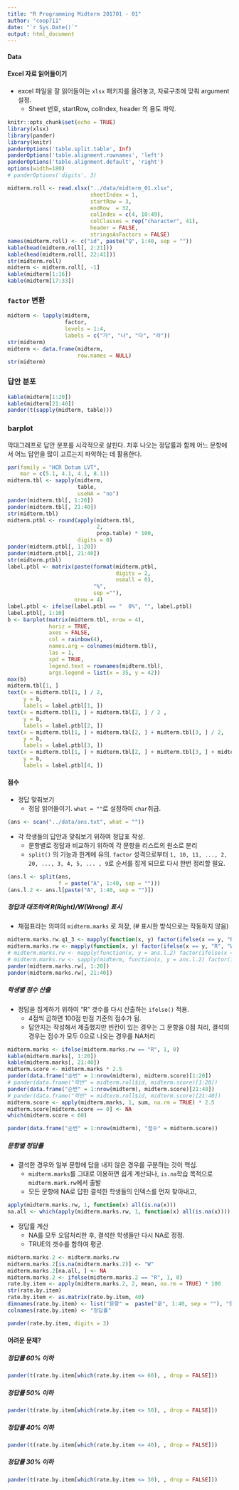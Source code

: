 ```yaml
---
title: "R Programming Midterm 201701 - 01"
author: "coop711"
date: "`r Sys.Date()`"
output: html_document
---
```


#### Data 

#### Excel 자료 읽어들이기 

* excel 파일을 잘 읽어들이는 `xlsx` 패키지를 올려놓고, 자료구조에 맞춰 argument 설정.
    * Sheet 번호, startRow, colIndex, header 의 용도 파악. 

```r
knitr::opts_chunk$set(echo = TRUE)
library(xlsx)
library(pander)
library(knitr)
panderOptions('table.split.table', Inf)
panderOptions('table.alignment.rownames', 'left')
panderOptions('table.alignment.default', 'right')
options(width=180)
# panderOptions('digits', 3)
```

```r
midterm.roll <- read.xlsx("../data/midterm_01.xlsx", 
                          sheetIndex = 1, 
                          startRow = 3, 
                          endRow  = 32, 
                          colIndex = c(4, 10:49), 
                          colClasses = rep("character", 41), 
                          header = FALSE, 
                          stringsAsFactors = FALSE)
names(midterm.roll) <- c("id", paste("Q", 1:40, sep = ""))
kable(head(midterm.roll[, 2:21]))
kable(head(midterm.roll[, 22:41]))
str(midterm.roll)
midterm <- midterm.roll[, -1]
kable(midterm[1:16])
kable(midterm[17:33])
```

### `factor` 변환

```r
midterm <- lapply(midterm, 
                  factor, 
                  levels = 1:4, 
                  labels = c("가", "나", "다", "라"))
str(midterm)
midterm <- data.frame(midterm, 
                      row.names = NULL)
str(midterm)
```

### 답안 분포

```r
kable(midterm[1:20])
kable(midterm[21:40])
pander(t(sapply(midterm, table)))
```

### barplot

막대그래프로 답안 분포를 시각적으로 살핀다. 차후 나오는 정답률과 함께 어느 문항에서 어느 답안을 많이 고르는지 파악하는 데 활용한다.

```r
par(family = "HCR Dotum LVT", 
    mar = c(5.1, 4.1, 4.1, 8.1))
midterm.tbl <- sapply(midterm, 
                      table, 
                      useNA = "no")
pander(midterm.tbl[, 1:20])
pander(midterm.tbl[, 21:40])
str(midterm.tbl)
midterm.ptbl <- round(apply(midterm.tbl, 
                            2, 
                            prop.table) * 100, 
                      digits = 0)
pander(midterm.ptbl[, 1:20])
pander(midterm.ptbl[, 21:40])
str(midterm.ptbl)
label.ptbl <- matrix(paste(format(midterm.ptbl, 
                                  digits = 2, 
                                  nsmall = 0), 
                           "%", 
                           sep =""), 
                     nrow = 4)
label.ptbl <- ifelse(label.ptbl == "  0%", "", label.ptbl)
label.ptbl[, 1:10]
b <- barplot(matrix(midterm.tbl, nrow = 4), 
             horiz = TRUE, 
             axes = FALSE, 
             col = rainbow(4), 
             names.arg = colnames(midterm.tbl), 
             las = 1, 
             xpd = TRUE, 
             legend.text = rownames(midterm.tbl), 
             args.legend = list(x = 35, y = 42))
max(b)
midterm.tbl[1, ]
text(x = midterm.tbl[1, ] / 2, 
     y = b, 
     labels = label.ptbl[1, ])
text(x = midterm.tbl[1, ] + midterm.tbl[2, ] / 2 , 
     y = b, 
     labels = label.ptbl[2, ])
text(x = midterm.tbl[1, ] + midterm.tbl[2, ] + midterm.tbl[3, ] / 2, 
     y = b, 
     labels = label.ptbl[3, ])
text(x = midterm.tbl[1, ] + midterm.tbl[2, ] + midterm.tbl[3, ] + midterm.tbl[4, ]/ 2, 
     y = b, 
     labels = label.ptbl[4, ])
```

#### 점수

* 정답 맞춰보기
    * 정답 읽어들이기. `what = ""`로 설정하여 `char`취급. 

```r
(ans <- scan("../data/ans.txt", what = ""))
```

* 각 학생들의 답안과 맞춰보기 위하여 정답표 작성.
    * 문항별로 정답과 비교하기 위하여 각 문항을 리스트의 원소로 분리
    * `split()` 의 기능과 한계에 유의. `factor` 성격으로부터 `1, 10, 11, ..., 2, 20, ..., 3, 4, 5, ... , 9`로 순서를 잡게 되므로 다시 한번 정리할 필요.
    
```r
(ans.l <- split(ans, 
                f = paste("A", 1:40, sep = "")))
(ans.l.2 <- ans.l[paste("A", 1:40, sep = "")])
```

##### 정답과 대조하여 R(Right)/W(Wrong) 표시 
    
* 채점표라는 의미의 `midterm.marks` 로 저장, (# 표시한 방식으로는 작동하지 않음)
    
```r
midterm.marks.rw.q1_3 <- mapply(function(x, y) factor(ifelse(x == y, "R", "W")), y = ans.l.2[1:3], midterm[, 1:3])
midterm.marks.rw <- mapply(function(x, y) factor(ifelse(x == y, "R", "W")), y = ans.l.2, midterm)
# midterm.marks.rw <- mapply(function(x, y = ans.l.2) factor(ifelse(x == y, "R", "W")), midterm[, -26])
# midterm.marks.rw <- sapply(midterm, function(x, y = ans.l.2) factor(ifelse(x == y, "R", "W")))
pander(midterm.marks.rw[, 1:20])
pander(midterm.marks.rw[, 21:40])
```

<P style = "page-break-before:always">

##### 학생별 점수 산출

+ 정답을 집계하기 위하여 "R" 갯수를 다시 산출하는 `ifelse()` 적용.
    + 4점씩 곱하면 100점 만점 기준의 점수가 됨. 
    + 답안지는 작성해서 제출했지만 빈칸이 있는 경우는 그 문항을 0점 처리, 결석의 경우는 점수가 모두 0으로 나오는 경우를  NA처리 

```r
midterm.marks <- ifelse(midterm.marks.rw == "R", 1, 0)
kable(midterm.marks[, 1:20])
kable(midterm.marks[, 21:40])
midterm.score <- midterm.marks * 2.5
pander(data.frame("순번" = 1:nrow(midterm), midterm.score)[1:20])
# pander(data.frame("학번" = midterm.roll$id, midterm.score)[1:20])
pander(data.frame("순번" = 1:nrow(midterm), midterm.score)[21:40])
# pander(data.frame("학번" = midterm.roll$id, midterm.score)[21:40])
midterm.score <- apply(midterm.marks, 1, sum, na.rm = TRUE) * 2.5
midterm.score[midterm.score == 0] <- NA
which(midterm.score < 60)
```

```r
pander(data.frame("순번" = 1:nrow(midterm), "점수" = midterm.score))
```

<P style = "page-break-before:always">


##### 문항별 정답률

* 결석한 경우와 일부 문항에 답을 내지 않은 경우를 구분하는 것이 핵심.
    + `midterm.marks`를 그대로 이용하면 쉽게 계산되나, `is.na`학습 목적으로 `midterm.mark.rw`에서 출발
    + 모든 문항에 NA로 답한 결석한 학생들의 인덱스를 먼저 찾아내고,

```r
apply(midterm.marks.rw, 1, function(x) all(is.na(x)))
na.all <- which(apply(midterm.marks.rw, 1, function(x) all(is.na(x))))
```

* 정답률 계산
    + NA를 모두 오답처리한 후, 결석한 학생들만 다시 NA로 정정.
    + TRUE의 갯수를 합하여 평균. 

```r
midterm.marks.2 <- midterm.marks.rw
midterm.marks.2[is.na(midterm.marks.2)] <- "W"
midterm.marks.2[na.all, ] <- NA
midterm.marks.2 <- ifelse(midterm.marks.2 == "R", 1, 0)
rate.by.item <- apply(midterm.marks.2, 2, mean, na.rm = TRUE) * 100
str(rate.by.item)
rate.by.item <- as.matrix(rate.by.item, 40)
dimnames(rate.by.item) <- list("문항" =  paste("문", 1:40, sep = ""), "정답률" = "정답률")
colnames(rate.by.item) <- "정답률"
```

```r
pander(rate.by.item, digits = 3)
```

<!--* `replace()`를 이용하면, 

```r
(midterm.marks.3 <- replace(midterm.marks.rw, is.na(midterm.marks.rw), "W"))
midterm.marks.3[na.all, ] <- NA
midterm.marks.3
```
-->

<!--<P style = "page-break-before:always">-->

#### 어려운 문제?


##### 정답률 60% 이하

```r
pander(t(rate.by.item[which(rate.by.item <= 60), , drop = FALSE]))
```

##### 정답률 50% 이하

```r
pander(t(rate.by.item[which(rate.by.item <= 50), , drop = FALSE]))
```

##### 정답률 40% 이하

```r
pander(t(rate.by.item[which(rate.by.item <= 40), , drop = FALSE]))
```

##### 정답률 30% 이하

```r
pander(t(rate.by.item[which(rate.by.item <= 30), , drop = FALSE]))
```


<!--## Data 정리

```r
save.image("midterm.RData")
```
-->
